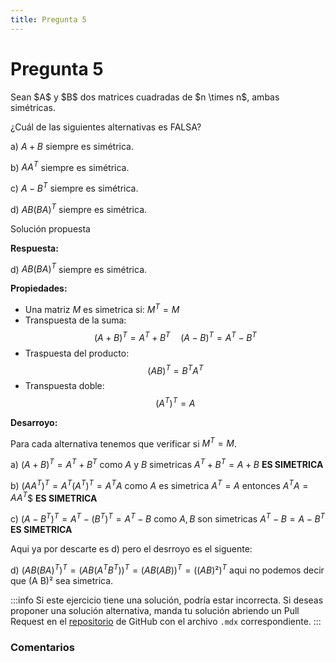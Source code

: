 ```yaml
---
title: Pregunta 5
---
```



# Pregunta 5

<div className="exercise">
Sean $A$ y $B$ dos matrices cuadradas de $n \times n$, ambas simétricas.

¿Cuál de las siguientes alternativas es FALSA?

a) $A+B$ siempre es simétrica.

b) $A A^T$ siempre es simétrica.

c) $A-B^T$ siempre es simétrica.

d) $A B(B A)^T$ siempre es simétrica.
</div>

<MDXDetails>
<summary>Solución propuesta</summary>

<div className="exercise">

**Respuesta:**

d) $A B(B A)^T$ siempre es simétrica.

**Propiedades:**

- Una matriz $M$ es simetrica si: $M^T = M$
- Transpuesta de la suma:
$$
(A+B)^T =A^T+B^T
\quad
(A−B)^T=A^T−B^T
$$
- Traspuesta del producto:
$$
(AB)^T=B^TA^T
$$
- Transpuesta doble:
$$
(A^T)^T=A
$$

**Desarroyo:**

Para cada alternativa tenemos que verificar si $M^T = M$.

a) $(A+B)^T = A^T+B^T$ como $A$ y $B$ simetricas $A^T+B^T = A+B$  **ES SIMETRICA**

b) $(A A^T)^T = A^T(A^T)^T = A^TA$ como $A$ es simetrica $A^T = A$ entonces $A^TA = AA^T$$ **ES SIMETRICA**

c) $(A-B^T)^T =A^T-(B^T)^T = A^T-B$ como $A,B$ son simetricas $A^T-B = A-B^T$ **ES SIMETRICA**

Aqui ya por descarte es d) pero el desrroyo es el siguente:

d) $(A B(B A)^T)^T = (A B(A^T B^T))^T = (A B(A B))^T = ((A B)²)^T$ aqui no podemos decir que (A B)² sea simetrica.

</div>

:::info
Si este ejercicio tiene una solución, podría estar incorrecta. Si deseas proponer una solución alternativa, manda tu solución abriendo
un Pull Request en el [repositorio](https://github.com/crow-rojas/apuntes-fundamentals/pulls) de GitHub con el archivo
`.mdx` correspondiente.
:::

</MDXDetails>

### Comentarios

<Disqus
  url="https://crow-rojas.github.io/apuntes-fundamentals/docs/mathematics/linear-algebra/exercises/2019-2/p05"
  identifier="docs/mathematics/linear-algebra/exercises/2019-2/p05"
  title="2019-2 Álgebra Lineal - Pregunta 05"
/>
